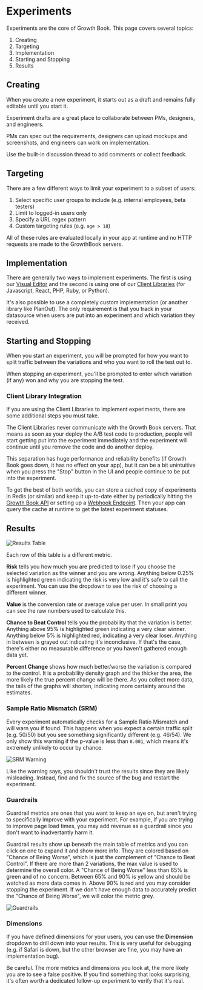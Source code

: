 # Experiments

Experiments are the core of Growth Book.  This page covers several topics:

1.  Creating
2.  Targeting
3.  Implementation
4.  Starting and Stopping
5.  Results

## Creating

When you create a new experiment, it starts out as a draft and remains fully editable until you start it.

Experiment drafts are a great place to collaborate between PMs, designers, and engineers. 

PMs can spec out the requirements, designers can upload mockups and screenshots, and engineers can work on implementation.

Use the built-in discussion thread to add comments or collect feedback.

## Targeting

There are a few different ways to limit your experiment to a subset of users:

1.  Select specific user groups to include (e.g. internal employees, beta testers)
2.  Limit to logged-in users only
3.  Specify a URL regex pattern
4.  Custom targeting rules (e.g. `age > 18`)

All of these rules are evaluated locally in your app at runtime and no HTTP requests are made to the GrowthBook servers.

## Implementation

There are generally two ways to implement experiments. 
The first is using our [Visual Editor](/app/visual) and the second is using one of our [Client Libraries](/lib) (for Javascript, React, PHP, Ruby, or Python).

It's also possible to use a completely custom implementation (or another library like PlanOut).
The only requirement is that you track in your datasource when users are put into an experiment and which variation they received.

## Starting and Stopping

When you start an experiment, you will be prompted for how you want to split traffic between the variations and who you want to roll the test out to.  

When stopping an experiment, you'll be prompted to enter which variation (if any) won and why you are stopping the test.

### Client Library Integration

If you are using the Client Libraries to implement experiments, there are some additional steps you must take.  

The Client Libraries never communicate with the Growth Book servers.  That means as soon as your deploy the A/B test code to production, people will start getting put into the experiment immediately and the experiment will continue until you remove the code and do another deploy.

This separation has huge performance and reliability benefits (if Growth Book goes down, it has no effect on your app), but it can be a bit unintuitive when you press the "Stop" button in the UI and people continue to be put into the experiment.

To get the best of both worlds, you can store a cached copy of experiments in Redis (or similar) and keep it up-to-date either by periodically hitting the [Growth Book API](/api-docs) or setting up a [Webhook Endpoint](/app/webhooks). Then your app can query the cache at runtime to get the latest experiment statuses.

## Results

![Results Table](/images/results-table.png)

Each row of this table is a different metric.

**Risk** tells you how much you are predicted to lose if you choose the selected variation as the winner and you are wrong. Anything below 0.25% is highlighted green indicating the risk is very low and it's safe to call the experiment. You can use the dropdown to see the risk of choosing a different winner.

**Value** is the conversion rate or average value per user. In small print you can see the raw numbers used to calculate this.

**Chance to Beat Control** tells you the probability that the variation is better. Anything above 95% is highlighted green indicating a very clear winner.  Anything below 5% is highlighted red, indicating a very clear loser. Anything in between is grayed out indicating it's inconclusive. If that's the case, there's either no measurable difference or you haven't gathered enough data yet.

**Percent Change** shows how much better/worse the variation is compared to the control. It is a probability density graph and the thicker the area, the more likely the true percent change will be there.
As you collect more data, the tails of the graphs will shorten, indicating more certainty around the estimates.

### Sample Ratio Mismatch (SRM)

Every experiment automatically checks for a Sample Ratio Mismatch and will warn you if found.  This happens when you expect a certain traffic split (e.g. 50/50) but you see something significantly different (e.g. 46/54).  We only show this warning if the p-value is less than `0.001`, which means it's extremely unlikely to occur by chance.

![SRM Warning](/images/srm.png)

Like the warning says, you shouldn't trust the results since they are likely misleading.  Instead, find and fix the source of the bug and restart the experiment.

### Guardrails

Guardrail metrics are ones that you want to keep an eye on, but aren't trying to specifically improve with your experiment.
For example, if you are trying to improve page load times, you may add revenue as a guardrail since you don't want
to inadvertantly harm it.

Guardrail results show up beneath the main table of metrics and you can click on one to expand it and show more info. They are colored based on "Chance of Being Worse", which is just the complement of "Chance to Beat Control". If there are more than 2 variations, the max value is used to determine the overall color.
A "Chance of Being Worse" less than 65% is green and of no concern. Between 65% and 90% is yellow and should be watched as more data comes in. Above 90% is red and you may consider stopping the experiment.  If we don't have enough data to accurately predict the "Chance of Being Worse", we will color the metric grey.

![Guardrails](/images/guardrails.png)

### Dimensions

If you have defined dimensions for your users, you can use the **Dimension** dropdown to drill down into your results.
This is very useful for debugging (e.g. if Safari is down, but the other browser are fine, you may have an implementation bug).

Be careful. The more metrics and dimensions you look at, the more likely you are to see a false positive. If you find something that looks 
surprising, it's often worth a dedicated follow-up experiment to verify that it's real.